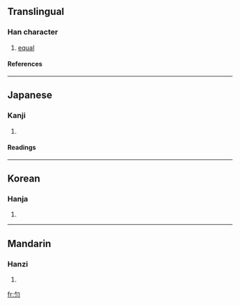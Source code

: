 {{see|勻}}

==Translingual==
===Han character===
{{Han char|rn=20|rad=勹|as=02|sn=4|four=|canj=心戈一 (PIM)}}
# [[equal]]
====References====
{{Han ref|kx=0150.241|dkj=02497|hdz=10255.010|uh=5300|ud=21248}}
----
==Japanese==
===Kanji===
{{ja-kanji|grade=|rs=勹02}}
# {{defn|Japanese}} 
====Readings====
{{ja-readings|on=[[いん]] (in)|kun=[[すくない]] (sukunai), [[ひとしい]] (hitoshii)}}
----
==Korean==
===Hanja===
{{ko-hanja|hangeul=[[균]], [[윤]]|rv=gyun, yun|mr=kyun, yun}}
# {{defn|Korean}}
----
==Mandarin==
===Hanzi===
{{cmn-hanzi|tra=勻|pin=[[yún]] (yun2)|wg=yün<sup>2</sup>}}
# {{defn|Mandarin}}

[[fr:匀]]